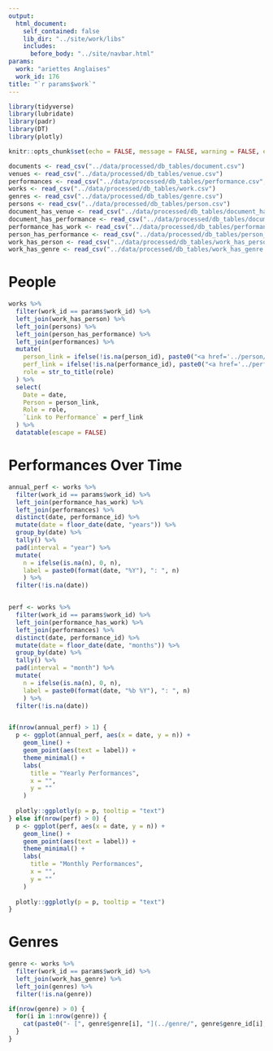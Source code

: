 ```yaml
---
output:
  html_document:
    self_contained: false
    lib_dir: "../site/work/libs"
    includes:
      before_body: "../site/navbar.html"    
params:
  work: "ariettes Anglaises"
  work_id: 176
title: "`r params$work`"
---
```


```r
library(tidyverse)
library(lubridate)
library(padr)
library(DT)
library(plotly)

knitr::opts_chunk$set(echo = FALSE, message = FALSE, warning = FALSE, error = FALSE)

documents <- read_csv("../data/processed/db_tables/document.csv")
venues <- read_csv("../data/processed/db_tables/venue.csv")
performances <- read_csv("../data/processed/db_tables/performance.csv", col_types = "cncccccccD")
works <- read_csv("../data/processed/db_tables/work.csv")
genres <- read_csv("../data/processed/db_tables/genre.csv")
persons <- read_csv("../data/processed/db_tables/person.csv")
document_has_venue <- read_csv("../data/processed/db_tables/document_has_venue.csv")
document_has_performance <- read_csv("../data/processed/db_tables/document_has_performance.csv")
performance_has_work <- read_csv("../data/processed/db_tables/performance_has_work.csv")
person_has_performance <- read_csv("../data/processed/db_tables/person_has_performance.csv")
work_has_person <- read_csv("../data/processed/db_tables/work_has_person.csv")
work_has_genre <- read_csv("../data/processed/db_tables/work_has_genre.csv")

```

# People
```r
works %>%
  filter(work_id == params$work_id) %>%
  left_join(work_has_person) %>%
  left_join(persons) %>%
  left_join(person_has_performance) %>%
  left_join(performances) %>%
  mutate(
    person_link = ifelse(!is.na(person_id), paste0("<a href='../person/", person_id, ".html'>", person, "</a>"), ""),
    perf_link = ifelse(!is.na(performance_id), paste0("<a href='../performance/", performance_id, ".html'>Performance</a>"), ""),
    role = str_to_title(role)
  ) %>%
  select(
    Date = date,
    Person = person_link,
    Role = role,
    `Link to Performance` = perf_link
  ) %>%
  datatable(escape = FALSE)
```

# Performances Over Time
```r
annual_perf <- works %>%
  filter(work_id == params$work_id) %>%
  left_join(performance_has_work) %>%
  left_join(performances) %>%
  distinct(date, performance_id) %>%
  mutate(date = floor_date(date, "years")) %>%
  group_by(date) %>%
  tally() %>%
  pad(interval = "year") %>%
  mutate(
    n = ifelse(is.na(n), 0, n),
    label = paste0(format(date, "%Y"), ": ", n)
    ) %>%
  filter(!is.na(date))


perf <- works %>%
  filter(work_id == params$work_id) %>%
  left_join(performance_has_work) %>%
  left_join(performances) %>%
  distinct(date, performance_id) %>%
  mutate(date = floor_date(date, "months")) %>%
  group_by(date) %>%
  tally() %>%
  pad(interval = "month") %>%
  mutate(
    n = ifelse(is.na(n), 0, n),
    label = paste0(format(date, "%b %Y"), ": ", n)
    ) %>%
  filter(!is.na(date))


if(nrow(annual_perf) > 1) {
  p <- ggplot(annual_perf, aes(x = date, y = n)) + 
    geom_line() +
    geom_point(aes(text = label)) +
    theme_minimal() +
    labs(
      title = "Yearly Performances",
      x = "",
      y = ""
    ) 
  
  plotly::ggplotly(p = p, tooltip = "text")
} else if(nrow(perf) > 0) {
  p <- ggplot(perf, aes(x = date, y = n)) + 
    geom_line() +
    geom_point(aes(text = label)) +
    theme_minimal() +
    labs(
      title = "Monthly Performances",
      x = "",
      y = ""
    ) 
  
  plotly::ggplotly(p = p, tooltip = "text")
}


```

# Genres
```r
genre <- works %>%
  filter(work_id == params$work_id) %>%
  left_join(work_has_genre) %>%
  left_join(genres) %>%
  filter(!is.na(genre))
```

```r
if(nrow(genre) > 0) {
  for(i in 1:nrow(genre)) {
    cat(paste0("- [", genre$genre[i], "](../genre/", genre$genre_id[i], ".html)"), sep = "\n")  
  }
}

```